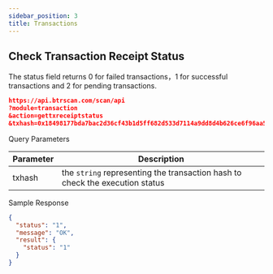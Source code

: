 ---
sidebar_position: 3
title: Transactions
---


## Check Transaction Receipt Status
The status field returns 0 for failed transactions，1 for successful transactions and 2 for pending transactions.

```json
https://api.btrscan.com/scan/api
?module=transaction
&action=gettxreceiptstatus
&txhash=0x18498177bda7bac2d36cf43b1d5ff682d533d7114a9dd8d4b626ce6f96aa5013
```

<Tabs>
  <TabItem value="request" label="Request" default>
    Query Parameters

| Parameter | Description                                            |
|---|---|
| txhash | the `string` representing the transaction hash to check the execution status |

    
  </TabItem>
  <TabItem value="response" label="Response">

  Sample Response

  ```json
  {
    "status": "1",
    "message": "OK",
    "result": {
      "status": "1"
    }
  }
  ```
  </TabItem>
</Tabs>